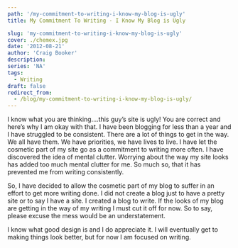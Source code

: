 ```yaml
---
path: '/my-commitment-to-writing-i-know-my-blog-is-ugly'
title: My Commitment To Writing - I Know My Blog is Ugly

slug: 'my-commitment-to-writing-i-know-my-blog-is-ugly'
cover: ./chemex.jpg
date: '2012-08-21'
author: 'Craig Booker'
description:
series: 'NA'
tags:
  - Writing
draft: false
redirect_from:
  - /blog/my-commitment-to-writing-i-know-my-blog-is-ugly/
---
```


I know what you are thinking….this guy’s site is ugly! You are correct and here’s why I am okay with that. I have been blogging for less than a year and I have struggled to be consistent. There are a lot of things to get in the way. We all have them. We have priorities, we have lives to live. I have let the cosmetic part of my site go as a commitment to writing more often. I have discovered the idea of mental clutter. Worrying about the way my site looks has added too much mental clutter for me. So much so, that it has prevented me from writing consistently.

So, I have decided to allow the cosmetic part of my blog to suffer in an effort to get more writing done. I did not create a blog just to have a pretty site or to say I have a site. I created a blog to write. If the looks of my blog are getting in the way of my writing I must cut it off for now. So to say, please excuse the mess would be an understatement.

I know what good design is and I do appreciate it. I will eventually get to making things look better, but for now I am focused on writing.
